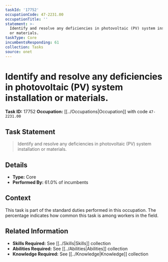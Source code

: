 ```yaml
---
taskId: '17752'
occupationCode: 47-2231.00
occupationTitle: ''
statement: >-
  Identify and resolve any deficiencies in photovoltaic (PV) system installation
  or materials.
taskType: Core
incumbentsResponding: 61
collection: Tasks
source: onet
---
```

# Identify and resolve any deficiencies in photovoltaic (PV) system installation or materials.

**Task ID:** 17752
**Occupation:** [[../Occupations|Occupation]] with code `47-2231.00`

## Task Statement

> Identify and resolve any deficiencies in photovoltaic (PV) system installation or materials.

## Details

- **Type:** Core
- **Performed By:** 61.0% of incumbents

## Context

This task is part of the standard duties performed in this occupation. The percentage indicates how common this task is among workers in the field.

## Related Information

- **Skills Required:** See [[../Skills|Skills]] collection
- **Abilities Required:** See [[../Abilities|Abilities]] collection
- **Knowledge Required:** See [[../Knowledge|Knowledge]] collection
